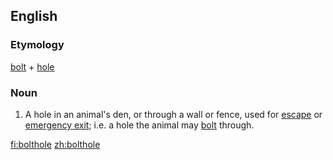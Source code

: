 {{also|bolt-hole}}
==English==

===Etymology===
[[bolt]] + [[hole]]

===Noun===
{{en-noun|sg=[[bolt]][[hole]]}}

# A hole in an animal's den, or through a wall or fence, used for [[escape]] or [[emergency exit]]; i.e. a hole the animal may [[bolt]] through.

[[fi:bolthole]]
[[zh:bolthole]]